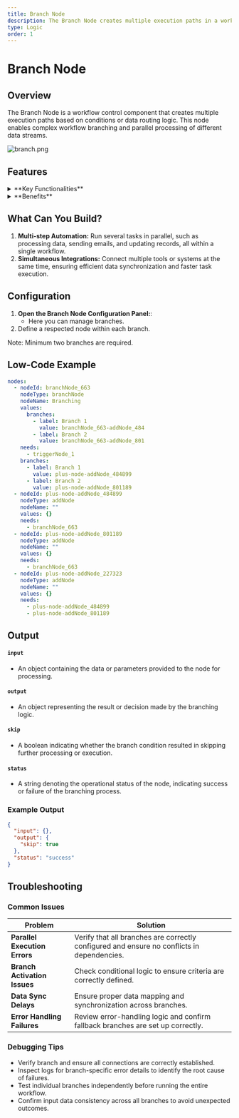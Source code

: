 ```yaml
---
title: Branch Node
description: The Branch Node creates multiple execution paths in a workflow based on conditions or data routing logic.
type: Logic
order: 1
---
```



# Branch Node
<NodeOverview slug="branch-node" type="logic" />

## Overview

The Branch Node is a workflow control component that creates multiple execution paths based on conditions or data routing logic. This node enables complex workflow branching and parallel processing of different data streams.

![branch.png](../img/branch/branch.webp)

<NodeTypeInfo 
  batchTrigger={false}
  eventTrigger={false}
  action={true}
  description="This node is an **Action** node that creates multiple execution paths in workflows based on conditions and routing logic."
/>

## Features

<details>  
  <summary>**Key Functionalities**</summary>

1. **Parallel Execution:** Execute multiple tasks simultaneously, improving efficiency and reducing processing time.

2. **Flexible Workflow Design:** Easily create complex flow by adding, editing, or removing branches as needed.

3. **Conditional Logic Support:** Implement advanced logic to determine which branches to activate based on specific criteria.

4. **Error Handling:** Ensure robust flow with dedicated error-handling branches for different scenarios.

5. **Real-time Monitoring:** Track the execution of each branch in real time, providing visibility into the workflow's progress.

</details>

<details>  
  <summary>**Benefits**</summary>

1. **Increased Productivity:** Automate and parallelize tasks to reduce completion times and maximize output.

2. **Enhanced Flexibility:** Adapt flow to meet dynamic requirements with easy-to-configure branching structures.

3. **Simplified Complexity:** Manage intricate processes in a streamlined and visual manner.

4. **Error Mitigation:** Minimize risks by isolating and handling errors within specific branches.

5. **Scalability:** Build flow that grow with your needs, supporting additional branches or tasks as required.

</details>

## What Can You Build?

1. **Multi-step Automation:** Run several tasks in parallel, such as processing data, sending emails, and updating records, all within a single workflow.
1. **Simultaneous Integrations:** Connect multiple tools or systems at the same time, ensuring efficient data synchronization and faster task execution.

## Configuration

1. **Open the Branch Node Configuration Panel:**:
   - Here you can manage branches.
2. Define a respected node within each branch.

Note: Minimum two branches are required.

## Low-Code Example

```yaml
nodes:
  - nodeId: branchNode_663
    nodeType: branchNode
    nodeName: Branching
    values:
      branches:
        - label: Branch 1
          value: branchNode_663-addNode_484
        - label: Branch 2
          value: branchNode_663-addNode_801
    needs:
      - triggerNode_1
    branches:
      - label: Branch 1
        value: plus-node-addNode_484899
      - label: Branch 2
        value: plus-node-addNode_801189
  - nodeId: plus-node-addNode_484899
    nodeType: addNode
    nodeName: ""
    values: {}
    needs:
      - branchNode_663
  - nodeId: plus-node-addNode_801189
    nodeType: addNode
    nodeName: ""
    values: {}
    needs:
      - branchNode_663
  - nodeId: plus-node-addNode_227323
    nodeType: addNode
    nodeName: ""
    values: {}
    needs:
      - plus-node-addNode_484899
      - plus-node-addNode_801189
```

## Output

#### `input`

- An object containing the data or parameters provided to the node for processing.

#### `output`

- An object representing the result or decision made by the branching logic.

#### `skip`

- A boolean indicating whether the branch condition resulted in skipping further processing or execution.

#### `status`

- A string denoting the operational status of the node, indicating success or failure of the branching process.

### Example Output

```json
{
  "input": {},
  "output": {
    "skip": true
  },
  "status": "success"
}
```

## Troubleshooting

### Common Issues

| **Problem**                   | **Solution**                                                                               |
| ----------------------------- | ------------------------------------------------------------------------------------------ |
| **Parallel Execution Errors** | Verify that all branches are correctly configured and ensure no conflicts in dependencies. |
| **Branch Activation Issues**  | Check conditional logic to ensure criteria are correctly defined.                          |
| **Data Sync Delays**          | Ensure proper data mapping and synchronization across branches.                            |
| **Error Handling Failures**   | Review error-handling logic and confirm fallback branches are set up correctly.            |

### Debugging Tips

- Verify branch and ensure all connections are correctly established.
- Inspect logs for branch-specific error details to identify the root cause of failures.
- Test individual branches independently before running the entire workflow.
- Confirm input data consistency across all branches to avoid unexpected outcomes.
